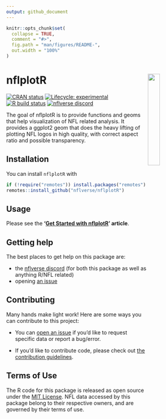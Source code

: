 ```yaml
---
output: github_document
---
```


<!-- README.md is generated from README.Rmd. Please edit that file -->

```r
knitr::opts_chunk$set(
  collapse = TRUE,
  comment = "#>",
  fig.path = "man/figures/README-",
  out.width = "100%"
)
```

# nflplotR <a href='https://nflplotr.nflverse.com'><img src='man/figures/logo.png' align="right" width="25%" min-width="120px" /></a>

<!-- badges: start -->
[![CRAN status](https://img.shields.io/cran/v/nflplotR?style=flat-square&logo=R&label=CRAN)](https://CRAN.R-project.org/package=nflplotR)
[![Lifecycle: experimental](https://img.shields.io/badge/lifecycle-experimental-orange.svg?style=flat-square)](https://lifecycle.r-lib.org/articles/stages.html)
[![R build status](https://img.shields.io/github/workflow/status/nflverse/nflplotR/R-CMD-check?label=R%20check&style=flat-square&logo=github)](https://github.com/nflverse/nflplotR/actions)
[![nflverse discord](https://img.shields.io/discord/591914197219016707.svg?color=5865F2&label=nflverse%20discord&logo=discord&logoColor=5865F2&style=flat-square)](https://discord.com/invite/5Er2FBnnQa)
<!-- badges: end -->

The goal of nflplotR is to provide functions and geoms that help visualization of NFL related analysis. It provides a ggplot2 geom that does the heavy lifting of plotting NFL logos in high quality, with correct aspect ratio and possible transparency.

## Installation

<!-- You can install the released version of nflplotR from [CRAN](https://CRAN.R-project.org) with: -->

<!-- ``` r -->
<!-- install.packages("nflplotR") -->
<!-- ``` -->

<!-- And the development version from [GitHub](https://github.com/) with: -->

<!-- ``` r -->
<!-- # install.packages("devtools") -->
<!-- devtools::install_github("nflverse/nflplotR") -->
<!-- ``` -->
You can install `nflplotR` with 

``` r
if (!require("remotes")) install.packages("remotes")
remotes::install_github("nflverse/nflplotR")
```

## Usage

Please see the **'[Get Started with nflplotR](https://nflplotr.nflverse.com/articles/nflplotR.html)' article**.

## Getting help

The best places to get help on this package are:

-   the [nflverse discord](https://discord.com/invite/5Er2FBnnQa) (for both this package as well as anything R/NFL related)
-   opening [an issue](https://github.com/nflverse/nflplotR/issues/new/choose)

## Contributing

Many hands make light work! Here are some ways you can contribute to
this project:

-   You can [open an issue](https://github.com/nflverse/nflplotR/issues/new/choose) if you'd like to request specific data or report a bug/error.

-   If you'd like to contribute code, please check out [the contribution guidelines](https://nflplotr.nflverse.com/CONTRIBUTING.html).

## Terms of Use

The R code for this package is released as open source under the [MIT License](https://nflplotr.nflverse.com/LICENSE.html). NFL data accessed by this package belong to their respective owners, and are governed by their terms of use.
